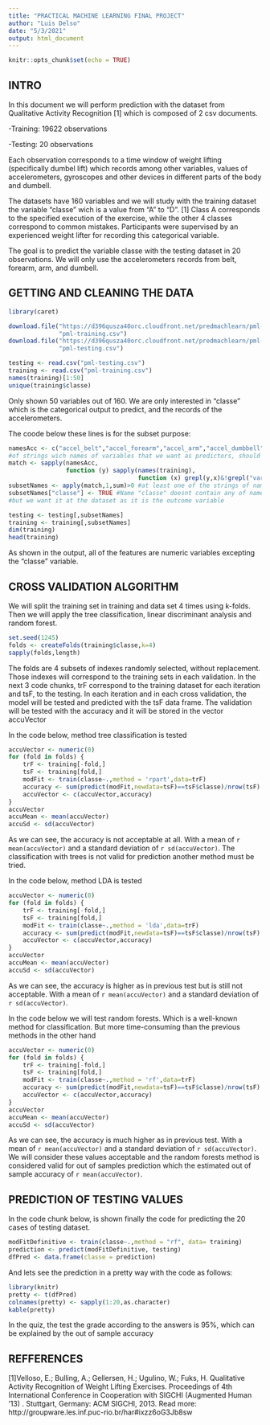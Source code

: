 ---
title: "PRACTICAL MACHINE LEARNING FINAL PROJECT"
author: "Luis Delso"
date: "5/3/2021"
output: html_document
---

```{r setup, include=FALSE}
knitr::opts_chunk$set(echo = TRUE)
```

## INTRO

In this document we will perform prediction with the dataset from Qualitative Activity Recognition [1] which is composed of 2 csv documents.

-Training: 19622 observations 

-Testing: 20 observations

Each observation corresponds to a time window of weight lifting (specifically dumbel lift) which records among other variables, values of accelerometers, gyroscopes and other devices in different parts of the body and dumbell.

The datasets have 160 variables and we will study with the training dataset the variable "classe" wich is a value from "A" to "D". [1] Class A corresponds to the specified execution of the exercise, while the other 4 classes correspond to common mistakes. Participants were supervised by an experienced weight lifter for recording this categorical variable.

The goal is to predict the variable classe with the testing dataset in 20 observations. We will only use the accelerometers records from belt, forearm, arm, and dumbell.

## GETTING AND CLEANING THE DATA

```{r getting and cleaning data 1}
library(caret)

download.file("https://d396qusza40orc.cloudfront.net/predmachlearn/pml-training.csv",
              "pml-training.csv")
download.file("https://d396qusza40orc.cloudfront.net/predmachlearn/pml-testing.csv", 
              "pml-testing.csv")

testing <- read.csv("pml-testing.csv")
training <- read.csv("pml-training.csv")
names(training)[1:50]
unique(training$classe)

```

Only shown 50 variables out of 160. We are only interested in "classe" which is the categorical output to predict, and the records of the accelerometers. 

The coode below these lines is for the subset purpose:

```{r getting and cleaning data 2}
namesAcc <- c("accel_belt","accel_forearm","accel_arm","accel_dumbbell") #vector 
#of strings wich names of variables that we want as predictors, should contain.
match <- sapply(namesAcc,
                function (y) sapply(names(training), 
                                    function (x) grepl(y,x)&!grepl("var",x)))
subsetNames <- apply(match,1,sum)>0 #at least one of the strings of namesAcc
subsetNames["classe"] <- TRUE #Name "classe" doesnt contain any of namesAcc, 
#but we want it at the dataset as it is the outcome variable

testing <- testing[,subsetNames]
training <- training[,subsetNames]
dim(training)
head(training)
```

As shown in the output, all of the features are numeric variables excepting the "classe" variable.

## CROSS VALIDATION ALGORITHM
We will split the training set in training and data set 4 times using k-folds. Then we will apply the tree classification, linear discriminant analysis and random forest.

```{r fold preprocessing}
set.seed(1245)
folds <- createFolds(training$classe,k=4)
sapply(folds,length)
```

The folds are 4 subsets of indexes randomly selected, without replacement. Those indexes will correspond to the training sets in each validation. In the next 3 code chunks, trF correspond to the training dataset for each iteration and tsF, to the testing. In each iteration and in each cross validation, the model will be tested and predicted with the tsF data frame. The validation will be tested with the accuracy and it will be stored in the vector accuVector

In the code below, method tree classification is tested

```{r cross validation with trees, cache=TRUE}
accuVector <- numeric(0)
for (fold in folds) {
    trF <- training[-fold,]
    tsF <- training[fold,]
    modFit <- train(classe~.,method = 'rpart',data=trF)
    accuracy <- sum(predict(modFit,newdata=tsF)==tsF$classe)/nrow(tsF)
    accuVector <- c(accuVector,accuracy)
}
accuVector
accuMean <- mean(accuVector)
accuSd <- sd(accuVector)
```

As we can see, the accuracy is not acceptable at all. With a mean of `r mean(accuVector)` and a standard deviation of `r sd(accuVector)`. The classification with trees is not valid for prediction another method must be tried.

In the code below, method LDA is tested
```{r cross validation with lda, cache=TRUE}
accuVector <- numeric(0)
for (fold in folds) {
    trF <- training[-fold,]
    tsF <- training[fold,]
    modFit <- train(classe~.,method = 'lda',data=trF)
    accuracy <- sum(predict(modFit,newdata=tsF)==tsF$classe)/nrow(tsF)
    accuVector <- c(accuVector,accuracy)
}
accuVector
accuMean <- mean(accuVector)
accuSd <- sd(accuVector)
```

As we can see, the accuracy is higher as in previous test but is still not acceptable. With a mean of `r mean(accuVector)` and a standard deviation of `r sd(accuVector)`. 

In the code below we will test random forests. Which is a well-known method for classification. But more time-consuming than the previous methods in the other hand

```{r cross validation with random forests, cache=TRUE}
accuVector <- numeric(0)
for (fold in folds) {
    trF <- training[-fold,]
    tsF <- training[fold,]
    modFit <- train(classe~.,method = 'rf',data=trF)
    accuracy <- sum(predict(modFit,newdata=tsF)==tsF$classe)/nrow(tsF)
    accuVector <- c(accuVector,accuracy)
}
accuVector
accuMean <- mean(accuVector)
accuSd <- sd(accuVector)
```

As we can see, the accuracy is much higher as in previous test. With a mean of `r mean(accuVector)` and a standard deviation of `r sd(accuVector)`. We will consider these values acceptable and the random forests method is considered valid for out of samples prediction which the estimated out of sample accuracy of `r mean(accuVector)`.

## PREDICTION OF TESTING VALUES

In the code chunk below, is shown finally the code for predicting the 20 cases of testing dataset.

```{r prediction of testing values, cache = TRUE}
modFitDefinitive <- train(classe~.,method = "rf", data= training)
prediction <- predict(modFitDefinitive, testing)
dfPred <- data.frame(classe = prediction)
```

And lets see the prediction in a pretty way with the code as follows:
```{r result of prediction, cache = TRUE}
library(knitr)
pretty <- t(dfPred)
colnames(pretty) <- sapply(1:20,as.character)
kable(pretty)
```

In the quiz, the test the grade according to the answers is 95%, which can be explained by the out of sample accuracy 

## REFFERENCES

[1]Velloso, E.; Bulling, A.; Gellersen, H.; Ugulino, W.; Fuks, H. Qualitative Activity Recognition of Weight Lifting Exercises. Proceedings of 4th International Conference in Cooperation with SIGCHI (Augmented Human '13) . Stuttgart, Germany: ACM SIGCHI, 2013.
Read more: http://groupware.les.inf.puc-rio.br/har#ixzz6oG3Jb8sw

